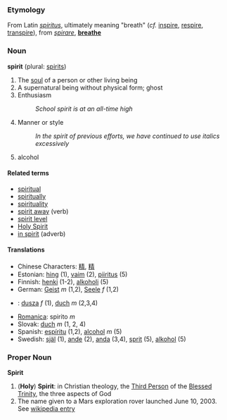===Etymology===
From Latin ''[[spiritus]]'', ultimately meaning "breath" (''cf.'' [[inspire]], [[respire]], [[transpire]]), from ''[[spirare]]'', '''[[breathe]]'''

===Noun===
'''spirit''' (plural: [[spirits]])

# The [[soul]] of a person or other living being
# A supernatural being without physical form; ghost
# Enthusiasm
#: ''School spirit is at an all-time high''
# Manner or style
#: ''In the spirit of previous efforts, we have continued to use italics excessively''
# alcohol

====Related terms====
*[[spiritual]]
*[[spiritually]]
*[[spirituality]]
*[[spirit away]] (verb)
*[[spirit level]]
*[[Holy Spirit]]
*[[in spirit]] (adverb)

====Translations====
*Chinese Characters: [[精]], [[精]]
*Estonian: [[hing]] (1), [[vaim]] (2), [[piiritus]] (5)
*Finnish: [[henki]] (1-2), [[alkoholi]] (5)
*German: [[Geist]] ''m'' (1,2), [[Seele]] ''f'' (1,2)
*{{pl}}: [[dusza]] ''f'' (1), [[duch]] ''m'' (2,3,4)
*[[Romanica]]: spirito ''m''
*Slovak: [[duch]] ''m'' (1, 2, 4)
*Spanish: [[espíritu]] (1,2), [[alcohol]] ''m'' (5)
*Swedish: [[själ]] (1), [[ande]] (2), [[anda]] (3,4), [[sprit]] (5), [[alkohol]] (5)

===Proper Noun===
'''Spirit'''

# ('''Holy''') '''Spirit''': in Christian theology, the [[Third Person]] of the [[Blessed Trinity]], the three aspects of God
#The name given to a Mars exploration rover launched June 10, 2003.  See [[w:MER-A|wikipedia entry]]